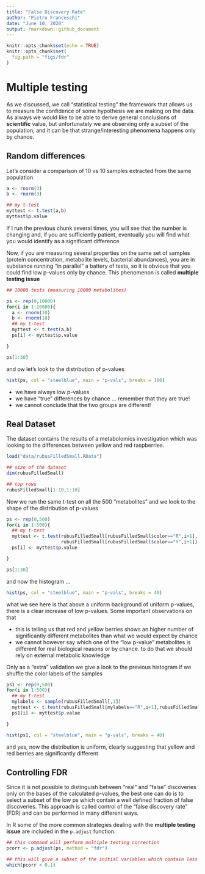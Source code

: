 ```yaml
---
title: "False Discovery Rate"
author: "Pietro Franceschi"
date: "June 10, 2020"
output: rmarkdown::github_document
---
```


```r
knitr::opts_chunk$set(echo = TRUE)
knitr::opts_chunk$set(
  fig.path = "figs/fdr"
)
```


# Multiple testing 
As we discussed, we call "statistical testing" the framework that allows us to measure the confidence of some hypothesis we are making on the data. As always we would like to be able to derive general conclusions of **scientific** value, but unfortunately we are observing only a subset of the population, and it can be that strange/interesting phenomena happens only by chance.

## Random differences
Let's consider a comparison of 10 vs 10 samples extracted from the same population

```r
a <- rnorm(3)
b <- rnorm(3)

## my t-test
myttest <- t.test(a,b)
myttest$p.value

```

If I run the previous chunk several times, you will see that the number is changing and, if you are sufficiently patient, eventually you will find what you would identify as a significant difference 

Now, if you are measuring several properties on the same set of samples (protein concentration, metabolite levels, bacterial abundances), you are in substance running "in parallel" a battery of tests, so it is obvious that you could find low p-values only by chance. This phenomenon is called **multiple testing issue**

```r
## 10000 tests (measuring 10000 metabolites)

ps <- rep(0,10000)
for(i in 1:10000){
  a <- rnorm(10)
  b <- rnorm(10)
  ## my t-test
  myttest <- t.test(a,b)
  ps[i] <- myttest$p.value

}

ps[1:30]
```

and ow let's look to the distribution of p-values

```r
hist(ps, col = "steelblue", main = "p-vals", breaks = 100)
```

* we have always low p-values
* we have "true" differences by chance ... remember that they are true! 
* we cannot conclude that the two groups are different!


## Real Dataset

The dataset contains the results of a metabolomics investigation which was looking to the differences between yellow and red raspberries. 

```r
load("data/rubusFilledSmall.RData")

## size of the dataset
dim(rubusFilledSmall)

## top rows
rubusFilledSmall[1:10,1:10]
```

Now we run the same t-test on all the 500 "metabolites" and we look to the shape of the distribution of p-values

```r
ps <- rep(0,500)
for(i in 1:500){
  ## my t-test
  myttest <- t.test(rubusFilledSmall[rubusFilledSmall$color=="R",i+1],
                    rubusFilledSmall[rubusFilledSmall$color=="Y",i+1])
  ps[i] <- myttest$p.value

}

ps[1:30]
```

and now the histogram ...


```r
hist(ps, col = "steelblue", main = "p-vals", breaks = 40)
```

what we see here is that above a uniform background of uniform p-values, there is a clear increase of low p-values. Some important observations on that

* this is telling us that red and yellow berries shows an higher number of significantly different metabolites than what we would expect by chance
* we cannot however say which one of the "low p-value" metabolites is different for real biological reasons or by chance. to do that we should rely on external metabolic knowledge


Only as a "extra" validation we give a look to the previous histogram if we shuffle the color labels of the samples

```r
ps1 <- rep(0,500)
for(i in 1:500){
  ## my t-test
  mylabels <- sample(rubusFilledSmall[,1])
  myttest <- t.test(rubusFilledSmall[mylabels=="R",i+1],rubusFilledSmall[mylabels=="Y",i+1])
  ps1[i] <- myttest$p.value

}

hist(ps1, col = "steelblue", main = "p-vals", breaks = 40)

```

and yes, now the distribution is uniform, clearly suggesting that yellow and red berries are significantly different

## Controlling FDR
Since it is not possible to distinguish between "real" and "false" discoveries only on the bases of the calculated p-values, the best one can do is to select a subset of the low ps which contain a well defined fraction of false discoveries. This approach is called control of the "false discovery rate" (FDR) and can be performed in many different ways.

In R some of the more common strategies dealing with the __multiple testing issue__ are included in the `p.adjust` function.

```r

## this command will perform multiple testing correction
pcorr <- p.adjust(ps, method = "fdr")

## this will give a subset of the initial variables which contain less than the 10% of false positives
which(pcorr < 0.1)



```






